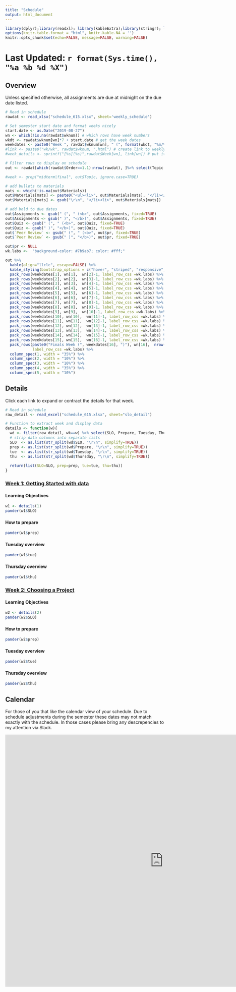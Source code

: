 ```yaml
---
title: "Schedule"
output: html_document
---
```

```r
library(dplyr);library(readxl); library(kableExtra);library(stringr); library(pander)
options(knitr.table.format = "html", knitr.kable.NA = '') 
knitr::opts_chunk$set(echo=FALSE, message=FALSE, warning=FALSE) 
```

# Last Updated: `r format(Sys.time(), "%a %b %d %X")` {.tabset .tabset-fade .tabset-pills}

## Overview

<p>
Unless specified otherwise, all assignments are due at midnight on the due date listed.
</p>
```r
# Read in schedule
rawdat <- read_xlsx("schedule_615.xlsx", sheet='weekly_schedule')

# Set semester start date and format weeks nicely
start.date <- as.Date("2019-08-27")
wn <- which(!is.na(rawdat$wknum)) # which rows have week numbers
wkdt <- rawdat$wknum[wn]*7 + start.date # get the week dates
weekdates <- paste0("Week ", rawdat$wknum[wn], " (", format(wkdt, "%m/%d") , ")") # format the display
#link <- paste0("wk/wk", rawdat$wknum, ".html") # create link to weekly detail webpage
#week_details <- sprintf("[%s](%s)",rawdat$Week[wn], link[wn]) # put it together

# Filter rows to display on schedule
out <- rawdat[which(rawdat$Order==1.1):nrow(rawdat), ]%>% select(Topic:Assignments)

#week <- grep("midterm|final", out$Topic, ignore.case=TRUE)

# add bullets to materials
mats <- which(!is.na(out$Materials))
out$Materials[mats] <- paste0("<ul><li>", out$Materials[mats], "</li></ul>")
out$Materials[mats] <- gsub("\r\n", "</li><li>", out$Materials[mats])

# add bold to due dates
out$Assignments <- gsub(" (", " (<b>", out$Assignments, fixed=TRUE)
out$Assignments <- gsub(" )", "</b>)", out$Assignments, fixed=TRUE)
out$Quiz <- gsub(" (", " (<b>", out$Quiz, fixed=TRUE)
out$Quiz <- gsub(" )", "</b>)", out$Quiz, fixed=TRUE)
out$`Peer Review` <- gsub(" (", " (<b>", out$pr, fixed=TRUE)
out$`Peer Review` <- gsub(" )", "</b>)", out$pr, fixed=TRUE)

out$pr <- NULL
wk.labs <-  "background-color: #7b9ab7; color: #fff;"
```

```r
out %>% 
  kable(align="llclc", escape=FALSE) %>% 
  kable_styling(bootstrap_options = c("hover", "striped", "responsive", "bordered")) %>% 
  pack_rows(weekdates[1], wn[1],  wn[2]-1, label_row_css =wk.labs) %>%
  pack_rows(weekdates[2], wn[2],  wn[3]-1, label_row_css =wk.labs) %>%
  pack_rows(weekdates[3], wn[3],  wn[4]-1, label_row_css =wk.labs) %>%
  pack_rows(weekdates[4], wn[4],  wn[5]-1, label_row_css =wk.labs) %>%
  pack_rows(weekdates[5], wn[5],  wn[6]-1, label_row_css =wk.labs) %>%
  pack_rows(weekdates[6], wn[6],  wn[7]-1, label_row_css =wk.labs) %>%
  pack_rows(weekdates[7], wn[7],  wn[8]-1, label_row_css =wk.labs) %>%
  pack_rows(weekdates[8], wn[8],  wn[9]-1, label_row_css =wk.labs) %>%
  pack_rows(weekdates[9], wn[9],  wn[10]-1, label_row_css =wk.labs) %>%
  pack_rows(weekdates[10], wn[10],  wn[11]-1, label_row_css =wk.labs) %>%
  pack_rows(weekdates[11], wn[11],  wn[12]-1, label_row_css =wk.labs) %>%
  pack_rows(weekdates[12], wn[12],  wn[13]-1, label_row_css =wk.labs) %>%
  pack_rows(weekdates[13], wn[13],  wn[14]-1, label_row_css =wk.labs) %>%
  pack_rows(weekdates[14], wn[14],  wn[15]-1, label_row_css =wk.labs) %>%
  pack_rows(weekdates[15], wn[15],  wn[16]-1, label_row_css =wk.labs) %>%
  pack_rows(paste0("Finals Week (", weekdates[16], ")"), wn[16],  nrow(rawdat), 
            label_row_css =wk.labs) %>%
  column_spec(1, width = "35%") %>% 
  column_spec(2, width = "10%") %>% 
  column_spec(3, width = "10%") %>% 
  column_spec(4, width = "35%") %>% 
  column_spec(5, width = "10%")
```

## Details

Click each link to expand or contract the details for that week. 

```r
# Read in schedule
raw_detail <- read_excel("schedule_615.xlsx", sheet="slo_detail")

# Function to extract week and display data
details <- function(w){
  wd <- filter(raw_detail, wk==w) %>% select(SLO, Prepare, Tuesday, Thursday)  
  # strip data columns into separate lists
  SLO  <- as.list(str_split(wd$SLO, "\r\n", simplify=TRUE))
  prep <- as.list(str_split(wd$Prepare, "\r\n", simplify=TRUE))
  tue  <- as.list(str_split(wd$Tuesday, "\r\n", simplify=TRUE))
  thu  <- as.list(str_split(wd$Thursday, "\r\n", simplify=TRUE))
  
  return(list(SLO=SLO, prep=prep, tue=tue, thu=thu))
}

```

### <a href="#week1" data-toggle="collapse">Week 1: Getting Started with data</a>
<div id="week1" class="collapse">

#### Learning Objectives
```r
w1 <- details(1)
pander(w1$SLO)
```

#### How to prepare
```r
pander(w1$prep)
```

#### Tuesday overview
```r
pander(w1$tue)
```

#### Thursday overview
```r
pander(w1$thu)
```

</div>



### <a href="#week2" data-toggle="collapse">Week 2: Choosing a Project</a>
<div id="week2" class="collapse">

#### Learning Objectives
```r
w2 <- details(2)
pander(w2$SLO)
```

#### How to prepare
```r
pander(w2$prep)
```

#### Tuesday overview
```r
pander(w2$tue)
```

#### Thursday overview
```r
pander(w2$thu)
```

</div>







## Calendar

For those of you that like the calendar view of your schedule. Due to schedule adjustments during
the semester these dates may not match exactly with the schedule. In those cases please bring any 
descrepencies to my attention via Slack. 

<iframe src="https://calendar.google.com/calendar/embed?src=mail.csuchico.edu_bpvuoivh18qp7ui1263m0dju3o%40group.calendar.google.com&ctz=America%2FLos_Angeles" style="border-width:0" width="1000" height="800" frameborder="0" scrolling="no"></iframe>

